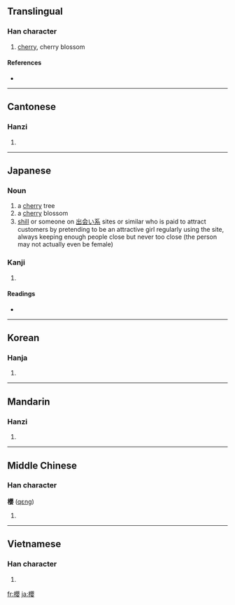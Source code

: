{{ja-forms|[[桜]]|[[樱]]|{{zh-lookup|櫻}}}}
==Translingual==

===Han character===
{{Han char|rn=75|rad=木|as=17|sn=21|four=4694<sub>4</sub>|canj=木月金女 (DBCV)}}

# [[cherry]], cherry blossom

====References====
* {{Han ref|kx=0562.180|dkj=15888|dj=0950.400|hdz=21321.010|uh=6AFB|ud=27387|bh=C4E5|bd=50405}}

----

==Cantonese==

===Hanzi===
{{yue-hanzi|jyut=|y=ying1|sim=樱}}

# {{defn|Cantonese|sort=木17}}

----

==Japanese==

===Noun===
{{ja-noun|ky|hira=さくら|rom=sakura|shin=桜}}

# a [[cherry]] tree
# a [[cherry]] blossom
# [[shill]] or someone on [[出会い系]] sites or similar who is paid to attract customers by pretending to be an attractive girl regularly using the site, always keeping enough people close but never too close (the person may not actually even be female)

===Kanji===
{{ja-kanji|grade=|rs=木17}}

# {{defn|Japanese}}

====Readings====
* {{ja-readings|on=[[おう]] (ō), [[よう]] (yō)|kun=[[さくら]] (sakura)}}

----

==Korean==

===Hanja===
{{ko-hanja|hangeul=앵|eumhun=|rv=aeng|mr=aeng|y=ayng}}

# {{defn|Korean|sort=木17}}

----

==Mandarin==

===Hanzi===
{{cmn-hanzi|sim=樱|pin=[[yīng]] ([[ying1]])|wg=ying<sup>1</sup>}}

# {{defn|Mandarin|sort=木17}}

----

==Middle Chinese==

===Han character===
'''櫻''' ([[qɛng]])

# {{defn|Middle Chinese|sort=木17}}

----

==Vietnamese==

===Han character===
{{vi-hantu|[[anh]]|rs=木17}}

# {{defn|Vietnamese|sort=木17}}

[[fr:櫻]]
[[ja:櫻]]